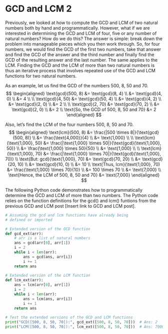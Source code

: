 # GCD and LCM 2

Previously, we looked at how to compute the GCD and LCM of two natural numbers both by hand and programmatically. However, what if we are interested in determining the GCD and LCM of four, five or any number of natural numbers? How do we do this? The answer is simple: break down the problem into manageable pieces which you then work through. So, for four numbers, we would find the GCD of the first two numbers, take that answer and find the GCD of the answer and the third number and finally find the GCD of the resulting answer and the last number. The same applies to the LCM. Finding the GCD and the LCM of more than two natural numbers is thus an iterative process that involves repeated use of the GCD and LCM functions for two natural numbers.

As an example, let us find the GCD of the numbers 500, 8, 50 and 70. 
$$
\begin{aligned}
\text{gcd}(500, 8) &= \text{gcd}(8, 4)  \\
 &= \text{gcd}(4, 0) \\
 &= 4 \\
 \\
\text{gcd}(4, 50) &= \text{gcd}(50, 4) \\
 &= \text{gcd}(4, 2) \\
 &= \text{gcd}(2, 0) \\
 &= 2 \\
 \\
\text{gcd}(2, 70) &= \text{gcd}(70, 2) \\
 &= \text{gcd}(2, 0) \\
 &= 2 \\
\text{So, the GCD of 500, 8, 50 and 70} &= 2
\end{aligned}
$$

Also, let's find the LCM of the four numbers 500, 8, 50 and 70. 
$$
\begin{aligned}
\text{lcm}(500, 8) &= \frac{|500 \times 8|}{\text{gcd}(500, 8)} \\
 &= \frac{\text{4,000}}{4} \\
 &= \text{1,000} \\
 \\
\text{lcm}(\text{1,000}, 50) &= \frac{|\text{1,000} \times 50|}{\text{gcd}(\text{1,000}, 50)} \\
 &= \frac{\text{1,000} \times 50}{50} \\
 &= \text{1,000} \\
 \\
\text{lcm}(\text{1,000}, 70) &= \frac{|\text{1,000} \times 70|}{\text{gcd}(\text{1,000}, 70)} \\
\text{But: gcd}(\text{1,000}, 70) &= \text{gcd}(70, 20) \\
 &= \text{gcd}(20, 10) \\
 &= \text{gcd}(10, 0) \\
 &= 10 \\
\text{Thus, lcm}(\text{1,000}, 70) &= \frac{\text{1,000} \times 70}{10} \\
 &= 100 \times 70 \\
 &= \text{7,000} \\
\text{Hence, the LCM of 500, 8, 50 and 70} &= \text{7,000}
\end{aligned}
$$

The following Python code demonstrates how to programmatically determine the GCD and LCM of more than two numbers. The Python code relies on the function definitions for the gcd() and lcm() funtions from the previous GCD and LCM post [Insert link to GCD and LCM post].

``` python
# Assuming the gcd and lcm functions have already being
# defined or imported

# Extended version of the GCD function
def gcd_ext(arr):
    # arr is a list of natural numbers
    ans = gcd(arr[0], arr[1])
    i = 2
    while i < len(arr):
        ans = gcd(ans, arr[i])
        i += 1
    return ans
    
# Extended version of the LCM function
def lcm_ext(arr):
    ans = lcm(arr[0], arr[1])
    i = 2
    while i < len(arr):
        ans = lcm(ans, arr[i])
        i += 1
    return ans
    
# Test the extended versions of the GCD and LCM functions
print("GCD([500, 8, 50, 70]):", gcd_ext([500, 8, 50, 70]))  # Ans: 2
print("LCM([500, 8, 50, 70]):", lcm_ext([500, 8, 50, 70]))  # Ans: 7000
```
